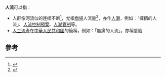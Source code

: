'''人流'''可以指：
* 人群像河流似的连续不断<ref>{{cite book|author=中国社会科学院语言研究所词典编辑室|title=现代汉语词典|publisher=商务印书馆出版|year=1988年|pages=第961页|isbn=7-100-00044-0}}</ref>，尤指[[商場|商場]]人流量<ref>{{cite web|url=http://hk.business.yahoo.com/070722/216/2bzxz.html?cat=bs_in_construction|title=人流}}{{dead link|date=2017年11月 |bot=InternetArchiveBot |fix-attempted=yes }}</ref>，亦作[[人潮|人潮]]，例如：「擁擠的人流」、[[人流控制預案|人流控制預案]]、[[人潮管制|人潮管制]]等。
* [[人工流產|人工流產]]在[[中華人民共和國|中華人民共和國]]的簡稱，例如：「無痛的人流」。亦稱堕胎

== 參考 ==
{{Wiktionary}}
{{reflist}}

{{消歧义|cat=二字消歧義}}